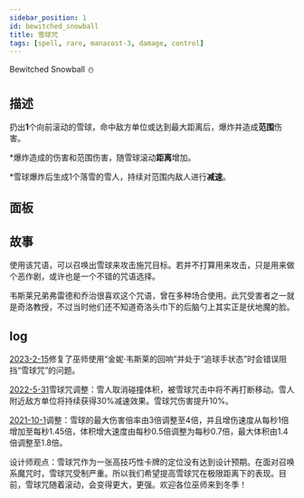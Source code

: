 ```yaml
---
sidebar_position: 1
id: bewitched_snowball
title: 雪球咒
tags: [spell, rare, manacost-3, damage, control]
---
```


Bewitched Snowball ⛄

<!--truncate-->



<CardBasics cardKey={id}/>


## 描述

扔出**1**个向前滚动的雪球，命中敌方单位或达到最大距离后，爆炸并造成**范围**伤害。

*爆炸造成的伤害和范围伤害，随雪球滚动**距离**增加。

*雪球爆炸后生成1个落雪的雪人，持续对范围内敌人进行**减速**。

## 面板


<LevelComponent/>


<CardDynamicTable cardKey={id}/>


<CardComplexTable cardKey={id}/>


## 故事

使用该咒语，可以召唤出雪球来攻击施咒目标。若并不打算用来攻击，只是用来做个恶作剧，或许也是一个不错的咒语选择。

韦斯莱兄弟弗雷德和乔治很喜欢这个咒语，曾在多种场合使用。此咒受害者之一就是奇洛教授，不过当时他们还不知道奇洛头巾下的后脑勺上其实正是伏地魔的脸。


## log

[2023-2-15](/blog/230215-update-annc#fix)修复了巫师使用“金妮·韦斯莱的回响”并处于“追球手状态”时会错误阻挡“雪球咒”的问题。

[2022-5-31](/blog/230601-update-annc#adjustment)雪球咒调整：雪人取消碰撞体积，被雪球咒击中将不再打断移动。雪人附近敌方单位将持续获得30%减速效果。雪球咒伤害提升10%。

[2021-10-1](/blog/211001-update-annc#adjustment)调整：雪球的最大伤害倍率由3倍调整至4倍，并且增伤速度从每秒1倍增加至每秒1.45倍，体积增大速度由每秒0.5倍调整为每秒0.7倍，最大体积由1.4倍调整至1.8倍。

设计师观点：雪球咒作为一张高技巧性卡牌的定位没有达到设计预期。在面对召唤系魔咒时，雪球咒受制严重。所以我们希望提高雪球咒在极限距离下的表现。目前，雪球咒随着滚动，会变得更大，更强。欢迎各位巫师来到冬季！



